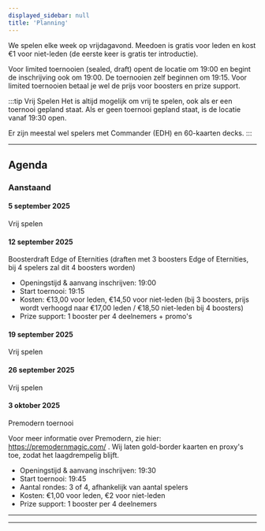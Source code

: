 ```yaml
---
displayed_sidebar: null
title: 'Planning'
---
```


We spelen elke week op vrijdagavond. Meedoen is gratis voor leden en kost €1 voor niet-leden (de eerste keer is gratis ter introductie).

Voor limited toernooien (sealed, draft) opent de locatie om 19:00 en begint de inschrijving ook om 19:00. De toernooien zelf beginnen om 19:15. Voor limited toernooien betaal je wel de prijs voor boosters en prize support.

:::tip Vrij Spelen
Het is altijd mogelijk om vrij te spelen, ook als er een toernooi gepland staat.
Als er geen toernooi gepland staat, is de locatie vanaf 19:30 open.

Er zijn meestal wel spelers met Commander (EDH) en 60-kaarten decks.
:::

---

## Agenda

### Aanstaand

#### 5 september 2025

Vrij spelen

#### 12 september 2025

Boosterdraft Edge of Eternities (draften met 3 boosters Edge of Eternities, bij 4 spelers zal dit 4 boosters worden)

- Openingstijd & aanvang inschrijven: 19:00
- Start toernooi: 19:15
- Kosten: €13,00 voor leden, €14,50 voor niet-leden (bij 3 boosters, prijs wordt verhoogd naar €17,00 leden / €18,50 niet-leden bij 4 boosters)
- Prize support: 1 booster per 4 deelnemers + promo's

#### 19 september 2025

Vrij spelen

#### 26 september 2025

Vrij spelen

#### 3 oktober 2025

Premodern toernooi

Voor meer informatie over Premodern, zie hier: https://premodernmagic.com/ . Wij laten gold-border kaarten en proxy's toe, zodat het laagdrempelig blijft.

- Openingstijd & aanvang inschrijven: 19:30
- Start toernooi: 19:45
- Aantal rondes: 3 of 4, afhankelijk van aantal spelers
- Kosten: €1,00 voor leden, €2 voor niet-leden
- Prize support: 1 booster per 4 deelnemers


<!-- - 19:00 Openingstijd & aanvang inschrijven
- 19:15 Start toernooi
- €27,50 leden (€30 niet-leden)
- Prize support: 2 boosters p.p. -->

---
---
